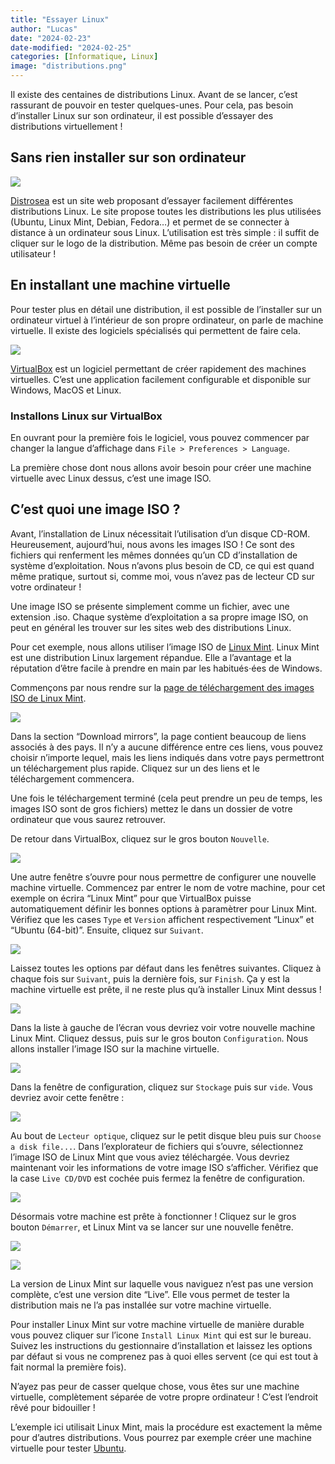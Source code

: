 ```yaml
---
title: "Essayer Linux"
author: "Lucas"
date: "2024-02-23"
date-modified: "2024-02-25"
categories: [Informatique, Linux]
image: "distributions.png"
---
```


Il existe des centaines de distributions Linux. Avant de se lancer, c'est rassurant de pouvoir en tester quelques-unes. Pour cela, pas besoin d'installer Linux sur son ordinateur, il est possible d'essayer des distributions virtuellement !

## Sans rien installer sur son ordinateur

[![](distrosea.png){fig-align="\"center"}](https://distrosea.com/)

[Distrosea](https://distrosea.com/) est un site web proposant d'essayer facilement différentes distributions Linux. Le site propose toutes les distributions les plus utilisées (Ubuntu, Linux Mint, Debian, Fedora...) et permet de se connecter à distance à un ordinateur sous Linux. L'utilisation est très simple : il suffit de cliquer sur le logo de la distribution. Même pas besoin de créer un compte utilisateur !

## En installant une machine virtuelle

Pour tester plus en détail une distribution, il est possible de l'installer sur un ordinateur virtuel à l'intérieur de son propre ordinateur, on parle de machine virtuelle. Il existe des logiciels spécialisés qui permettent de faire cela.

[![](virtualbox.png){fig-align="\"center"}](https://www.virtualbox.org/)

[VirtualBox](https://www.virtualbox.org/) est un logiciel permettant de créer rapidement des machines virtuelles. C'est une application facilement configurable et disponible sur Windows, MacOS et Linux.

### Installons Linux sur VirtualBox

En ouvrant pour la première fois le logiciel, vous pouvez commencer par changer la langue d'affichage dans `File > Preferences > Language`.

La première chose dont nous allons avoir besoin pour créer une machine virtuelle avec Linux dessus, c'est une image ISO.

::: callout-tip
## C'est quoi une image ISO ?

Avant, l'installation de Linux nécessitait l'utilisation d'un disque CD-ROM. Heureusement, aujourd'hui, nous avons les images ISO ! Ce sont des fichiers qui renferment les mêmes données qu'un CD d'installation de système d'exploitation. Nous n'avons plus besoin de CD, ce qui est quand même pratique, surtout si, comme moi, vous n'avez pas de lecteur CD sur votre ordinateur !

Une image ISO se présente simplement comme un fichier, avec une extension .iso. Chaque système d'exploitation a sa propre image ISO, on peut en général les trouver sur les sites web des distributions Linux.

Pour cet exemple, nous allons utiliser l’image ISO de [Linux Mint](https://linuxmint.com/). Linux Mint est une distribution Linux largement répandue. Elle a l'avantage et la réputation d'être facile à prendre en main par les habitués⋅ées de Windows.

Commençons par nous rendre sur la [page de téléchargement des images ISO de Linux Mint](https://linuxmint.com/edition.php?id=311).

![](iso_1.png)

Dans la section "Download mirrors", la page contient beaucoup de liens associés à des pays. Il n'y a aucune différence entre ces liens, vous pouvez choisir n'importe lequel, mais les liens indiqués dans votre pays permettront un téléchargement plus rapide. Cliquez sur un des liens et le téléchargement commencera.

Une fois le téléchargement terminé (cela peut prendre un peu de temps, les images ISO sont de gros fichiers) mettez le dans un dossier de votre ordinateur que vous saurez retrouver.
:::

De retour dans VirtualBox, cliquez sur le gros bouton `Nouvelle`.

![](virtualbox_app_1.png)

Une autre fenêtre s'ouvre pour nous permettre de configurer une nouvelle machine virtuelle. Commencez par entrer le nom de votre machine, pour cet exemple on écrira "Linux Mint" pour que VirtualBox puisse automatiquement définir les bonnes options à paramètrer pour Linux Mint. Vérifiez que les cases `Type` et `Version` affichent respectivement "Linux" et "Ubuntu (64-bit)". Ensuite, cliquez sur `Suivant`.

![](virtualbox_app_2.png)

Laissez toutes les options par défaut dans les fenêtres suivantes. Cliquez à chaque fois sur `Suivant`, puis la dernière fois, sur `Finish`. Ça y est la machine virtuelle est prête, il ne reste plus qu'à installer Linux Mint dessus !

![](virtualbox_app_5.png)

Dans la liste à gauche de l'écran vous devriez voir votre nouvelle machine Linux Mint. Cliquez dessus, puis sur le gros bouton `Configuration`. Nous allons installer l'image ISO sur la machine virtuelle.

![](virtualbox_app_6.png)

Dans la fenêtre de configuration, cliquez sur `Stockage` puis sur `vide`. Vous devriez avoir cette fenêtre :

![](virtualbox_app_7.png)

Au bout de `Lecteur optique`, cliquez sur le petit disque bleu puis sur `Choose a disk file...`. Dans l'explorateur de fichiers qui s'ouvre, sélectionnez l'image ISO de Linux Mint que vous aviez téléchargée. Vous devriez maintenant voir les informations de votre image ISO s'afficher. Vérifiez que la case `Live CD/DVD` est cochée puis fermez la fenêtre de configuration.

![](virtualbox_app_8.png)

Désormais votre machine est prête à fonctionner ! Cliquez sur le gros bouton `Démarrer`, et Linux Mint va se lancer sur une nouvelle fenêtre.

![](virtualbox_app_6.png)

![](virtualbox_app_9.png)

::: callout-note
La version de Linux Mint sur laquelle vous naviguez n'est pas une version complète, c'est une version dite "Live". Elle vous permet de tester la distribution mais ne l'a pas installée sur votre machine virtuelle.

Pour installer Linux Mint sur votre machine virtuelle de manière durable vous pouvez cliquer sur l'icone `Install Linux Mint` qui est sur le bureau. Suivez les instructions du gestionnaire d'installation et laissez les options par défaut si vous ne comprenez pas à quoi elles servent (ce qui est tout à fait normal la première fois).

N'ayez pas peur de casser quelque chose, vous êtes sur une machine virtuelle, complètement séparée de votre propre ordinateur ! C'est l'endroit rêvé pour bidouiller !
:::

L'exemple ici utilisait Linux Mint, mais la procédure est exactement la même pour d'autres distributions. Vous pourrez par exemple créer une machine virtuelle pour tester [Ubuntu](https://ubuntu.com/download/desktop).
